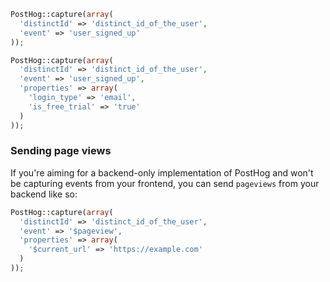 
<Intro />

```php
PostHog::capture(array(
  'distinctId' => 'distinct_id_of_the_user',
  'event' => 'user_signed_up'
));
```

<NamingTip />

<SettingProperties />

```php
PostHog::capture(array(
  'distinctId' => 'distinct_id_of_the_user',
  'event' => 'user_signed_up',
  'properties' => array(
    'login_type' => 'email',
    'is_free_trial' => 'true'
  )
));
```

### Sending page views

If you're aiming for a backend-only implementation of PostHog and won't be capturing events from your frontend, you can send `pageviews` from your backend like so:

```php
PostHog::capture(array(
  'distinctId' => 'distinct_id_of_the_user',
  'event' => '$pageview',
  'properties' => array(
    '$current_url' => 'https://example.com'
  )
));
```